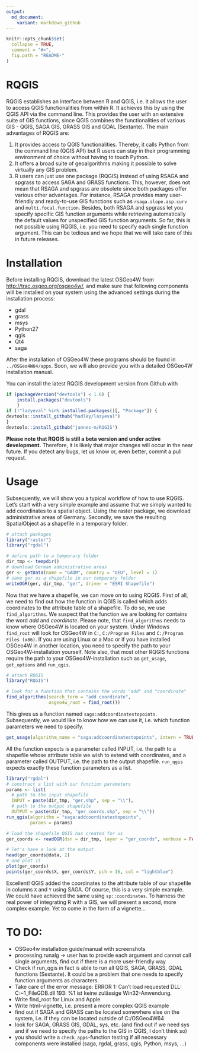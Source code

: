 ```yaml
---
output:
  md_document:
    variant: markdown_github
---
```


<!-- README.md is generated from README.Rmd. Please edit that file -->

```r
knitr::opts_chunk$set(
  collapse = TRUE,
  comment = "#>",
  fig.path = "README-"
)
```



<!-- C:\OSGeo4W64\bin\python-qgis -> opens Python!! -->

# RQGIS
RQGIS establishes an interface between R and QGIS, i.e. it allows the user to access QGIS functionalities from within R. It achieves this by using the QGIS API via the command line. This provides the user with an extensive suite of GIS functions, since QGIS combines the functionalities of various GIS - QGIS, SAGA GIS, GRASS GIS and GDAL (Sextante). The main advantages of RQGIS are:

1. It provides access to QGIS functionalities. Thereby, it calls Python from the command line (QGIS API) but R users can stay in their programming environment of choice without having to touch Python.
2. It offers a broad suite of geoalgorithms making it possible to solve virtually any GIS problem. 
3. R users can just use one package (RQGIS) instead of using RSAGA and spgrass to access SAGA and GRASS functions. This, however, does not mean that RSAGA and spgrass are obsolete since both packages offer various other advantages. For instance, RSAGA provides many user-friendly and ready-to-use GIS functions such as `rsaga.slope.asp.curv` and `multi.focal.function`. Besides, both RSAGA and spgrass let you specify specific GIS function arguments while retrieving automatically the default values for unspecified GIS function arguments. So far, this is not possible using RQGIS, i.e. you need to specify each single function argument. This can be tedious and we hope that we will take care of this in future releases.

# Installation 
Before installing RQGIS, download the latest OSGeo4W from [http://trac.osgeo.org/osgeo4w/](http://trac.osgeo.org/osgeo4w/), and make sure that following components will be installed on your system using the advanced settings during the installation process:

- gdal
- grass
- msys
- Python27
- qgis
- Qt4
- saga

After the installation of OSGeo4W these programs should be found in `../OSGeo4W64/apps`. Soon, we will also provide you with a detailed OSGeo4W installation manual.

You can install the latest RQGIS development version from Github with

```r
if (packageVersion("devtools") < 1.6) {
    install.packages("devtools")    
    }
if (!"lazyeval" %in% installed.packages()[, "Package"]) {
devtools::install_github("hadley/lazyeval")  
}
devtools::install_github("jannes-m/RQGIS")
```

**Please note that RQGIS is still a beta version and under active development.** Therefore, it is likely that major changes will occur in the near future. If you detect any bugs, let us know or, even better, commit a pull request.

# Usage
Subsequently, we will show you a typical workflow of how to use RQGIS. Let's start with a very simple example and assume that we simply wanted to add coordinates to a spatial object. 
Using the raster package, we download administrative areas of Germany. Secondly, we save the resulting SpatialObject as a shapefile in a temporary folder.

```r
# attach packages
library("raster")
library("rgdal")

# define path to a temporary folder
dir_tmp <- tempdir()
# download German administrative areas
ger <- getData(name = "GADM", country = "DEU", level = 1)
# save ger as a shapefile in our temporary folder
writeOGR(ger, dir_tmp, "ger", driver = "ESRI Shapefile")
```

Now that we have a shapefile, we can move on to using RQGIS. First of all, we need to find out how the function in QGIS is called which adds coordinates to the attribute table of a shapefile. To do so, we use `find_algorithms`. We suspect that the function we are looking for contains the word *add* and *coordinate*. Please note, that `find_algorithms` needs to know where OSGeo4W is located on your system. Under Windows `find_root` will look for OSGeo4W in `C:`, `C:/Program Files` and `C:/Program Files (x86)`. If you are using Linux or a Mac or if you have installed OSGeo4W in another location, you need to specify the path to your OSGeo4W-installation yourself. Note also, that most other RQGIS functions require the path to your OSGeo4W-installation such as `get_usage`, `get_options` and `run_qgis`.

```r
# attach RQGIS
library("RQGIS")

# look for a function that contains the words "add" and "coordinate"
find_algorithms(search_term = "add coordinate", 
                osgeo4w_root = find_root())
```

This gives us a function named `saga:addcoordinatestopoints`. Subsequently, we would like to know how we can use it, i.e. which function parameters we need to specify.

```r
get_usage(algorithm_name = "saga:addcoordinatestopoints", intern = TRUE)
```

All the function expects is a parameter called INPUT, i.e. the path to a shapefile whose attribute table we wish to extend with coordinates, and a parameter called OUTPUT, i.e. the path to the output shapefile. `run_qgis` expects exactly these function parameters as a list.


```r
library("rgdal")
# construct a list with our function parameters
params <- list(
  # path to the input shapefile
  INPUT = paste(dir_tmp, "ger.shp", sep = "\\"),
  # path to the output shapefile
  OUTPUT = paste(dir_tmp, "ger_coords.shp", sep = "\\"))
run_qgis(algorithm = "saga:addcoordinatestopoints", 
         params = params)

# load the shapefile QGIS has created for us
ger_coords <- readOGR(dsn = dir_tmp, layer = "ger_coords", verbose = FALSE)

# let's have a look at the output
head(ger_coords@data, 2)
# and plot it
plot(ger_coords)
points(ger_coords$X, ger_coords$Y, pch = 16, col = "lightblue")
```

Excellent! QGIS added the coordinates to the attribute table of our shapefile in columns `X` and `Y` using SAGA. Of course, this is a very simple example. We could have achieved the same using `sp::coordinates`. To harness the real power of integrating R with a GIS, we will present a second, more complex example. Yet to come in the form of a vignette...


# TO DO:

- OSGeo4w installation guide/manual with screenshots
- processing.runalg -> user has to provide each argument and cannot call single arguments, find out if there is a more user-friendly way
- Check if run_qgis in fact is able to run all QGIS, SAGA, GRASS, GDAL functions (Sextante). It could be a problem that one needs to specify function arguments as characters.
- Take care of the error message:
  ERROR 1: Can't load requested DLL: C:\OSGEO4~1\bin\gdalplugins\ogr_FileGDB.dll
  193: %1 ist keine zulässige Win32-Anwendung.
- Write find_root for Linux and Apple
- Write html-vignette, i.e. present a more complex QGIS example
- find out if SAGA and GRASS can be located somewhere else on the system,
    i.e. if they can be located outside of C:/OSGeo4W64
- look for SAGA, GRASS GIS, GDAL, sys, etc. (and find out if we need sys and if we need to specify the paths to the GIS in QGIS, I don't think so)
- you should write a `check_apps`-function testing if all necessary components were installed (saga, rgdal, grass, qgis, Python, msys, ...)
